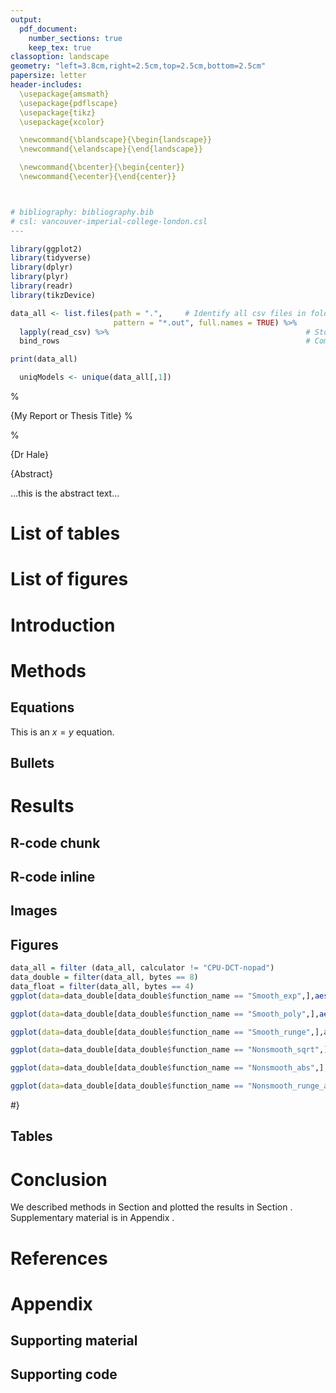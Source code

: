 ```yaml
---
output: 
  pdf_document:
    number_sections: true
    keep_tex: true
classoption: landscape
geometry: "left=3.8cm,right=2.5cm,top=2.5cm,bottom=2.5cm"
papersize: letter
header-includes:
  \usepackage{amsmath}
  \usepackage{pdflscape}
  \usepackage{tikz}
  \usepackage{xcolor}

  \newcommand{\blandscape}{\begin{landscape}}
  \newcommand{\elandscape}{\end{landscape}}

  \newcommand{\bcenter}{\begin{center}}
  \newcommand{\ecenter}{\end{center}}



# bibliography: bibliography.bib
# csl: vancouver-imperial-college-london.csl
---
```


```r
library(ggplot2)
library(tidyverse)
library(dplyr)
library(plyr)
library(readr)
library(tikzDevice)

data_all <- list.files(path = ".",     # Identify all csv files in folder
                       pattern = "*.out", full.names = TRUE) %>% 
  lapply(read_csv) %>%                                            # Store all files in list
  bind_rows                                                       # Combine data sets into one data set
```





```r
print(data_all)

  uniqModels <- unique(data_all[,1])

```



\pagenumbering{roman}     <!-- first page with Roman numbering -->

\newpage                  <!-- new page -->

\bcenter         % <!-- center text -->

\LARGE{My Report or Thesis Title} % <!-- make large text -->

\bigskip                % <!-- blank lines -->
\bigskip

\large{Dr Hale}

\ecenter              <!-- end center -->

\newpage 

\bcenter 

\large{Abstract}

\ecenter

\bigskip

...this is the abstract text...

\newpage 

\tableofcontents

\newpage
# List of tables{-}
\renewcommand{\listtablename}{} <!-- removes default section name -->
\listoftables

\newpage
# List of figures{-}
\renewcommand{\listfigurename}{}
\listoffigures

\newpage

\pagenumbering{arabic}

# Introduction{#intro}

# Methods{#meths}
## Equations
This is an $x=y$ equation.

## Bullets

# Results{#res}
## R-code chunk
## R-code inline
## Images
## Figures{#resultsFigs}

<!-- fig.cap=paste(uniqModels,"\\label{fig:figLand}") -->
 <!-- eval.after='fig.cap', -->

<!-- Figure \ref{fig:figLand} is on a landscape page. -->


```r
data_all = filter (data_all, calculator != "CPU-DCT-nopad")
data_double = filter(data_all, bytes == 8)
data_float = filter(data_all, bytes == 4)
ggplot(data=data_double[data_double$function_name == "Smooth_exp",],aes( N,'max-error', color=calculator,linetype=calculator))+geom_line()+geom_point() + scale_y_continuous(trans="log10", breaks = c(.1,.01,.001,1e-4,1e-5,1e-6,1e-7,1e-8,1e-9,1e-10,1e-11)) + scale_x_continuous(trans="log2",breaks=c(2,4,8 ,16,32,64,128,256)) 
```


```r
ggplot(data=data_double[data_double$function_name == "Smooth_poly",],aes( N,max-error, color=calculator,linetype=calculator))+geom_line()+geom_point() + scale_y_continuous(trans="log10", breaks = c(.1,.01,.001,1e-4,1e-5,1e-6,1e-7,1e-8,1e-9,1e-10,1e-11)) + scale_x_continuous(trans="log2",breaks=c(2,4,8,16,32,64,128,256)) 
```


```r
ggplot(data=data_double[data_double$function_name == "Smooth_runge",],aes( N,max-error, color=calculator,linetype=calculator))+geom_line()+geom_point() + scale_y_continuous(trans="log10", breaks = c(.1,.01,.001,1e-4,1e-5,1e-6,1e-7,1e-8,1e-9,1e-10,1e-11)) + scale_x_continuous(trans="log2",breaks=c(2,4,8,16,32,64,128,256))
```

```r
ggplot(data=data_double[data_double$function_name == "Nonsmooth_sqrt",],aes( N,max-error, color=calculator,linetype=calculator))+geom_line()+geom_point() + scale_y_continuous(trans="log10", breaks = c(.1,.01,.001,1e-4,1e-5,1e-6,1e-7,1e-8,1e-9,1e-10,1e-11)) + scale_x_continuous(trans="log2",breaks=c(2,4,8,16,32,64,128,256)) 
```

```r
ggplot(data=data_double[data_double$function_name == "Nonsmooth_abs",],aes( N,'max-error', color=calculator,linetype=calculator))+geom_line()+geom_point() + scale_y_continuous(trans="log10", breaks = c(.1,.01,.001,1e-4,1e-5,1e-6,1e-7,1e-8,1e-9,1e-10,1e-11)) + scale_x_continuous(trans="log2",breaks=c(2,4,8,16,32,64,128,256)) 
```

```r
ggplot(data=data_double[data_double$function_name == "Nonsmooth_runge_abs",],aes( N,'max-error', color=calculator,linetype=calculator))+geom_line()+geom_point() +scale_y_continuous(trans="log10", breaks = c(.1,.01,.001,1e-4,1e-5,1e-6,1e-7,1e-8,1e-9,1e-10,1e-11)) + scale_x_continuous(trans="log2",breaks=c(2,4,8,16,32,64,128,256)) 
```



#}

## Tables{#resultsTables}

# Conclusion{#con}
We described methods in Section \ref{meths} and plotted the results in Section \ref{resultsFigs}. 
Supplementary material is in Appendix \ref{app:mat}.

# References{-}
<div id="refs"></div>

\renewcommand{\thesection}{\Alph{section}}
\setcounter{section}{1}

# Appendix{-}
## Supporting material{#app:mat}
## Supporting code